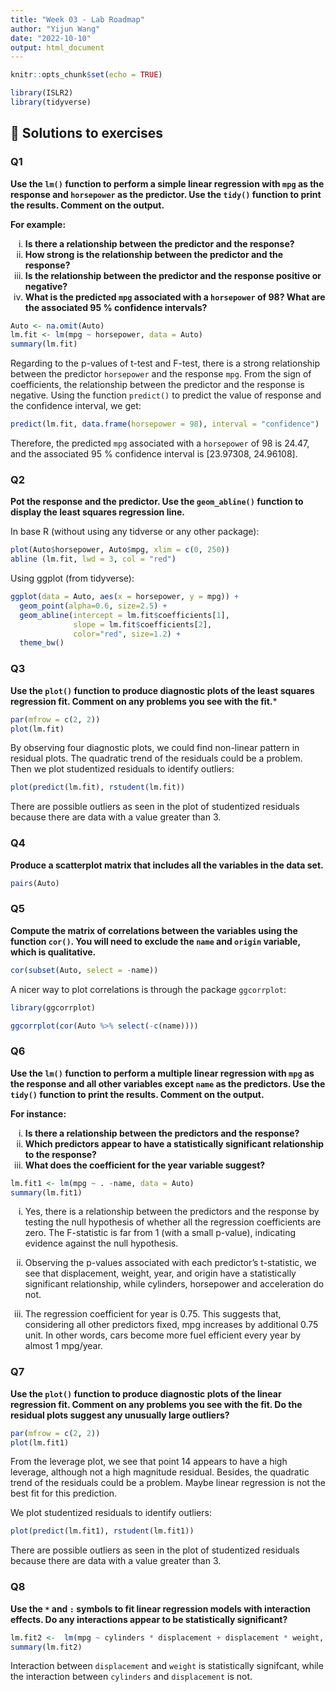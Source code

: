 ---
title: "Week 03 - Lab Roadmap"
author: "Yijun Wang"
date: "2022-10-10"
output: html_document
---


```{r setup, include=FALSE}
knitr::opts_chunk$set(echo = TRUE)
```

```{r message=FALSE, warning=FALSE}
library(ISLR2)
library(tidyverse)
```

## 🔑 Solutions to exercises


### Q1

**Use the `lm()` function to perform a simple linear regression with `mpg` as the response and `horsepower` as the predictor. Use the `tidy()` function to print the results. Comment on the output.**

**For example:**

i. **Is there a relationship between the predictor and the response?**
ii. **How strong is the relationship between the predictor and the response?**
iii. **Is the relationship between the predictor and the response positive or negative?**
iv. **What is the predicted `mpg` associated with a `horsepower` of 98? What are the associated 95 % confidence intervals?**

```{r}
Auto <- na.omit(Auto)
lm.fit <- lm(mpg ~ horsepower, data = Auto)
summary(lm.fit)
```
    

Regarding to the p-values of t-test and F-test, there is a strong relationship between the predictor `horsepower` and the response `mpg`. From the sign of coefficients, the relationship between the predictor and the response is negative. Using the function `predict()` to predict the value of response and the confidence interval, we get:

```{r}
predict(lm.fit, data.frame(horsepower = 98), interval = "confidence")
``` 
    
Therefore, the predicted `mpg` associated with a `horsepower` of 98 is 24.47, and the associated 95 % confidence interval is [23.97308, 24.96108].

### Q2

**Pot the response and the predictor. Use the `geom_abline()` function to display the least squares regression line.**


In base R (without using any tidverse or any other package):

```{r}
plot(Auto$horsepower, Auto$mpg, xlim = c(0, 250))
abline (lm.fit, lwd = 3, col = "red")
``` 

Using ggplot (from tidyverse):

```{r}
ggplot(data = Auto, aes(x = horsepower, y = mpg)) +
  geom_point(alpha=0.6, size=2.5) +
  geom_abline(intercept = lm.fit$coefficients[1], 
              slope = lm.fit$coefficients[2],
              color="red", size=1.2) +
  theme_bw()
```

### Q3

**Use the `plot()` function to produce diagnostic plots of the least squares regression fit. Comment on any problems you see with the fit.***


```{r}
par(mfrow = c(2, 2))
plot(lm.fit)
```

By observing four diagnostic plots, we could find non-linear pattern in residual plots. The quadratic trend of the residuals could be a problem. Then we plot studentized residuals to identify outliers:

```{r}
plot(predict(lm.fit), rstudent(lm.fit))
```
    
There are possible outliers as seen in the plot of studentized residuals because there are data with a value greater than 3.

### Q4

**Produce a scatterplot matrix that includes all the variables in the data set.**


```{r}
pairs(Auto)
```

### Q5

**Compute the matrix of correlations between the variables using the function `cor()`. You will need to exclude the `name` and `origin` variable, which is qualitative.**

```{r}
cor(subset(Auto, select = -name))
```

A nicer way to plot correlations is through the package `ggcorrplot`:

```{r warning=FALSE, message=FALSE}
library(ggcorrplot)

ggcorrplot(cor(Auto %>% select(-c(name))))
```

### Q6

**Use the `lm()` function to perform a multiple linear regression with `mpg` as the response and all other variables except `name` as the predictors. Use the `tidy()` function to print the results. Comment on the output.**

**For instance:**

i. **Is there a relationship between the predictors and the response?**
ii. **Which predictors appear to have a statistically significant relationship to the response?**
iii. **What does the coefficient for the year variable suggest?**


```{r}
lm.fit1 <- lm(mpg ~ . -name, data = Auto)
summary(lm.fit1)
```
    
i. Yes, there is a relationship between the predictors and the response by testing the null hypothesis of whether all the regression coefficients are zero. The F-statistic is far from 1 (with a small p-value), indicating evidence against the null hypothesis.

ii. Observing the p-values associated with each predictor’s t-statistic, we see that displacement, weight, year, and origin have a statistically significant relationship, while cylinders, horsepower and acceleration do not.

iii. The regression coefficient for year is 0.75. This suggests that, considering all other predictors fixed, mpg increases by additional 0.75 unit. In other words, cars become more fuel efficient every year by almost 1 mpg/year.

### Q7

**Use the `plot()` function to produce diagnostic plots of the linear regression fit. Comment on any problems you see with the fit. Do the residual plots suggest any unusually large outliers?**


```{r}
par(mfrow = c(2, 2))
plot(lm.fit1)
```
    
From the leverage plot, we see that point 14 appears to have a high leverage, although not a high magnitude residual. Besides, the quadratic trend of the residuals could be a problem. Maybe linear regression is not the best fit for this prediction. 
     
We plot studentized residuals to identify outliers:

```{r}
plot(predict(lm.fit1), rstudent(lm.fit1))
```

There are possible outliers as seen in the plot of studentized residuals because there are data with a value greater than 3.

### Q8

**Use the `*` and `:` symbols to fit linear regression models with interaction effects. Do any interactions appear to be statistically significant?**


```{r}
lm.fit2 <-  lm(mpg ~ cylinders * displacement + displacement * weight, data = Auto)
summary(lm.fit2)
```

Interaction between `displacement` and `weight` is statistically signifcant, while the interaction between `cylinders` and `displacement` is not.
